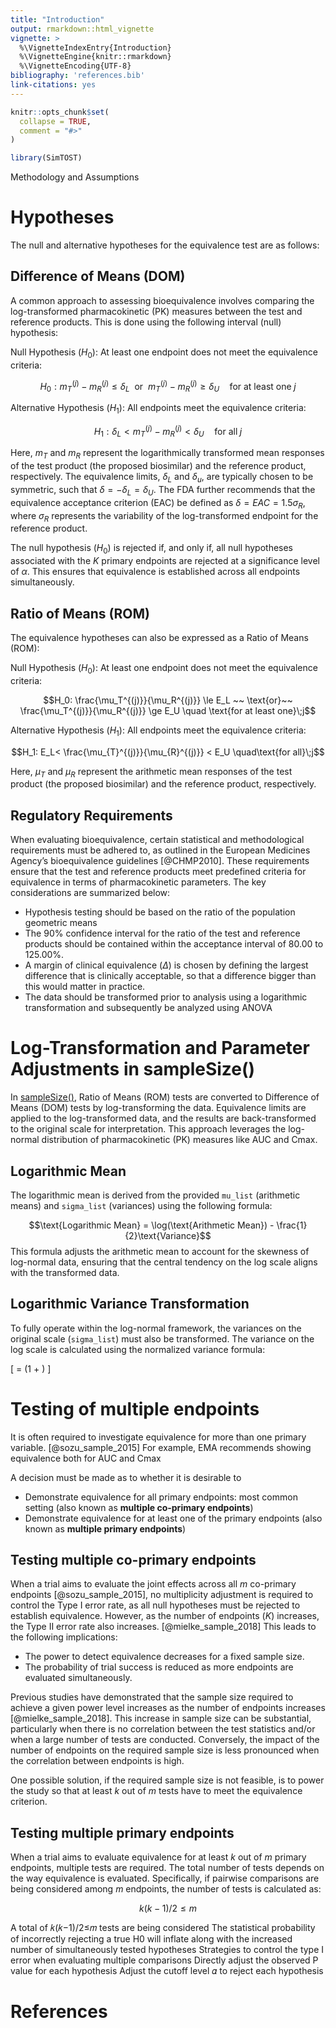 ```yaml
---
title: "Introduction"
output: rmarkdown::html_vignette
vignette: >
  %\VignetteIndexEntry{Introduction}
  %\VignetteEngine{knitr::rmarkdown}
  %\VignetteEncoding{UTF-8}
bibliography: 'references.bib'
link-citations: yes
---
```


```r
knitr::opts_chunk$set(
  collapse = TRUE,
  comment = "#>"
)
```

```r
library(SimTOST)
```


 Methodology and Assumptions





# Hypotheses

The null and alternative hypotheses for the equivalence test are as follows:

## Difference of Means (DOM)
A common approach to assessing bioequivalence involves comparing the log-transformed pharmacokinetic (PK) measures between the test and reference products. This is done using the following interval (null) hypothesis:

Null Hypothesis ($H_0$): At least one endpoint does not meet the equivalence criteria:
 
$$H_0: m_T^{(j)} - m_R^{(j)} \le \delta_L ~~ \text{or}~~ m_T^{(j)} - m_R^{(j)} \ge \delta_U \quad \text{for at least one}\;j$$

Alternative Hypothesis ($H_1$): All endpoints meet the equivalence criteria:

$$H_1: \delta_L<m_{T}^{(j)}-m_{R}^{(j)} <\delta_U \quad\text{for all}\;j$$

Here, $m_T$ and $m_R$ represent the logarithmically transformed mean responses of the test product (the proposed biosimilar) and the reference product, respectively. The equivalence limits, $\delta_L$ and $\delta_u$, are typically chosen to be symmetric, such that  $\delta = - \delta_L = \delta_U$. The FDA further recommends that the equivalence acceptance criterion (EAC) be defined as $\delta = EAC = 1.5 \sigma_R$, where $\sigma_R$ represents the variability of the log-transformed endpoint for the reference product.

The null hypothesis ($H_0$) is rejected if, and only if, all null hypotheses associated with the $K$ primary endpoints are rejected at a significance level of $\alpha$. This ensures that equivalence is established across all endpoints simultaneously. 


## Ratio of Means (ROM)
The equivalence hypotheses can also be expressed as a Ratio of Means (ROM):

Null Hypothesis ($H_0$): At least one endpoint does not meet the equivalence criteria:
 
$$H_0: \frac{\mu_T^{(j)}}{\mu_R^{(j)}} \le E_L ~~ \text{or}~~ \frac{\mu_T^{(j)}}{\mu_R^{(j)}} \ge E_U \quad \text{for at least one}\;j$$

Alternative Hypothesis ($H_1$): All endpoints meet the equivalence criteria:

$$H_1: E_L< \frac{\mu_{T}^{(j)}}{\mu_{R}^{(j)}} < E_U \quad\text{for all}\;j$$

Here, $\mu_T$ and $\mu_R$ represent the arithmetic mean responses of the test product (the proposed biosimilar) and the reference product, respectively. 

## Regulatory Requirements 
When evaluating bioequivalence, certain statistical and methodological requirements must be adhered to, as outlined in the European Medicines Agency's bioequivalence guidelines [@CHMP2010]. These requirements ensure that the test and reference products meet predefined criteria for equivalence in terms of pharmacokinetic parameters. The key considerations are summarized below:

* Hypothesis testing should be based on the ratio of the population geometric means 
* The 90% confidence interval for the ratio of the test and reference products should be contained within the acceptance interval of 80.00 to 125.00%. 
* A margin of clinical equivalence ($\Delta$) is chosen by defining the largest difference that is clinically acceptable, so that a difference bigger than this would matter in practice. 
* The data should be transformed prior to analysis using a logarithmic transformation and subsequently be analyzed using ANOVA


# Log-Transformation and Parameter Adjustments in sampleSize()
In [sampleSize()](../reference/sampleSize.html), Ratio of Means (ROM) tests are converted to Difference of Means (DOM) tests by log-transforming the data. Equivalence limits are applied to the log-transformed data, and the results are back-transformed to the original scale for interpretation. This approach leverages the log-normal distribution of pharmacokinetic (PK) measures like AUC and Cmax.

## Logarithmic Mean
The logarithmic mean is derived from the provided `mu_list` (arithmetic means) and `sigma_list` (variances) using the following formula:

$$\text{Logarithmic Mean} = \log(\text{Arithmetic Mean}) - \frac{1}{2}\text{Variance}$$
This formula adjusts the arithmetic mean to account for the skewness of log-normal data, ensuring that the central tendency on the log scale aligns with the transformed data.

## Logarithmic Variance Transformation
To fully operate within the log-normal framework, the variances on the original scale (`sigma_list`) must also be transformed. The variance on the log scale is calculated using the normalized variance formula:
 
\[
\text{Logarithmic Variance} = \log\left(1 + \frac{\sigma^2}{\mu^2}\right)
\]

# Testing of multiple endpoints
It is often required to investigate equivalence for more than one primary variable. [@sozu_sample_2015] For example, EMA recommends showing equivalence both for AUC and Cmax 

A decision must be made as to whether it is desirable to 

* Demonstrate equivalence for all primary endpoints: most common setting (also known as **multiple co-primary endpoints**)
* Demonstrate equivalence for at least one of the primary endpoints (also known as **multiple primary endpoints**)


## Testing multiple co-primary endpoints

When a trial aims to evaluate the joint effects across all $m$ co-primary endpoints [@sozu_sample_2015], no multiplicity adjustment is required to control the Type I error rate, as all null hypotheses must be rejected to establish equivalence. However, as the number of endpoints ($K$) increases, the Type II error rate also increases. [@mielke_sample_2018] This leads to the following implications:

* The power to detect equivalence decreases for a fixed sample size.
* The probability of trial success is reduced as more endpoints are evaluated simultaneously.

Previous studies have demonstrated that the sample size required to achieve a given power level increases as the number of endpoints increases [@mielke_sample_2018]. This increase in sample size can be substantial, particularly when there is no correlation between the test statistics and/or when a large number of tests are conducted. Conversely, the impact of the number of endpoints on the required sample size is less pronounced when the correlation between endpoints is high.

One possible solution, if the required sample size is not feasible, is to power the study so that at least $k$ out of $m$ tests have to meet the equivalence criterion.

## Testing multiple primary endpoints

When a trial aims to evaluate equivalence for at least $k$ out of $m$ primary endpoints, multiple tests are required. The total number of tests depends on the way equivalence is evaluated. Specifically, if pairwise comparisons are being considered among $m$ endpoints, the number of tests is calculated as:

$$ k(k-1)/2 \leq m$$

A total of 𝑘(𝑘−1)/2≤𝑚 tests are being considered
The statistical probability of incorrectly rejecting a true H0 will inflate along with the increased number of simultaneously tested hypotheses
Strategies to control the type I error when evaluating multiple comparisons
Directly adjust the observed P value for each hypothesis 
Adjust the cutoff level 𝛼 to reject each hypothesis







# References
